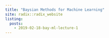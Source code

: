 ```yaml
---
title: "Baysian Methods for Machine Learning"
site: radix::radix_website
listing:
  posts:
    - 2019-02-18-bay-ml-lecture-1
---
```

